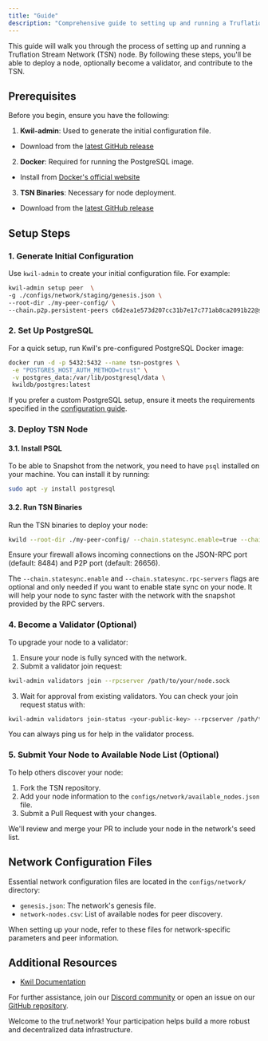 ---
title: "Guide"
description: "Comprehensive guide to setting up and running a Truflation Stream Network (TSN) node."
---

This guide will walk you through the process of setting up and running a Truflation Stream Network (TSN) node. By following these steps, you'll be able to deploy a node, optionally become a validator, and contribute to the TSN.

## Prerequisites

Before you begin, ensure you have the following:

1. **Kwil-admin**: Used to generate the initial configuration file.

- Download from the [latest GitHub release](https://github.com/kwilteam/kwil-db/releases)

2. **Docker**: Required for running the PostgreSQL image.

- Install from [Docker's official website](https://docs.docker.com/get-docker/)

3. **TSN Binaries**: Necessary for node deployment.

- Download from the [latest GitHub release](https://github.com/trufnetwork/truf-node/releases)

## Setup Steps

### 1. Generate Initial Configuration

Use `kwil-admin` to create your initial configuration file. For example:

```bash
kwil-admin setup peer  \
-g ./configs/network/staging/genesis.json \
--root-dir ./my-peer-config/ \
--chain.p2p.persistent-peers c6d2ea1e573d207cc31b7e17c771ab8ca2091b22@staging.node-1.tsn.truflation.com:26656,34599966ce4b67628f4cfa99fdca74ea2d039018@staging.node-2.tsn.truflation.com:26656
```

### 2. Set Up PostgreSQL

For a quick setup, run Kwil's pre-configured PostgreSQL Docker image:

```bash
docker run -d -p 5432:5432 --name tsn-postgres \
 -e "POSTGRES_HOST_AUTH_METHOD=trust" \
 -v postgres_data:/var/lib/postgresql/data \
 kwildb/postgres:latest
```

If you prefer a custom PostgreSQL setup, ensure it meets the requirements specified in the [configuration guide](https://docs.kwil.com/docs/daemon/running-postgres).

### 3. Deploy TSN Node

#### 3.1. Install PSQL

To be able to Snapshot from the network, you need to have `psql` installed on your machine. You can install it by running:

```bash
sudo apt -y install postgresql
```

#### 3.2. Run TSN Binaries

Run the TSN binaries to deploy your node:

```bash
kwild --root-dir ./my-peer-config/ --chain.statesync.enable=true --chain.statesync.rpc-servers='http://18.189.163.27:26657'
```

Ensure your firewall allows incoming connections on the JSON-RPC port (default: 8484) and P2P port (default: 26656).

The `--chain.statesync.enable` and `--chain.statesync.rpc-servers` flags are optional and only needed if you want to enable state sync on your node. It will help your node to sync faster with the network with the snapshot provided by the RPC servers.

### 4. Become a Validator (Optional)

To upgrade your node to a validator:

1. Ensure your node is fully synced with the network.
2. Submit a validator join request:

```bash
kwil-admin validators join --rpcserver /path/to/your/node.sock
```

3. Wait for approval from existing validators. You can check your join request status with:

```bash
kwil-admin validators join-status <your-public-key> --rpcserver /path/to/your/node.sock
```

You can always ping us for help in the validator process.

### 5. Submit Your Node to Available Node List (Optional)

To help others discover your node:

1. Fork the TSN repository.
2. Add your node information to the `configs/network/available_nodes.json` file.
3. Submit a Pull Request with your changes.

We'll review and merge your PR to include your node in the network's seed list.

## Network Configuration Files

Essential network configuration files are located in the `configs/network/` directory:

- `genesis.json`: The network's genesis file.
- `network-nodes.csv`: List of available nodes for peer discovery.

When setting up your node, refer to these files for network-specific parameters and peer information.

## Additional Resources

- [Kwil Documentation](https://docs.kwil.com)

For further assistance, join our [Discord community](https://discord.com/invite/5AMCBYxfW4) or open an issue on our [GitHub repository](https://github.com/trufnetwork/truf-node-operator/issues).

Welcome to the truf.network! Your participation helps build a more robust and decentralized data infrastructure.
